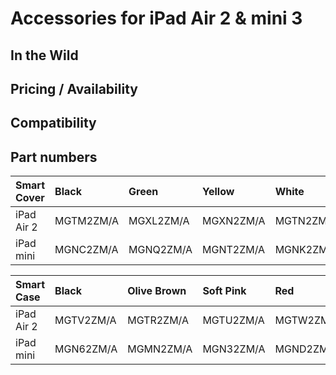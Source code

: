 # Accessories for iPad Air 2 & mini 3

## In the Wild

## Pricing / Availability

## Compatibility

## Part numbers

| Smart Cover | Black     | Green     | Yellow    | White     | Red       | Blue      | Pink      |
| :---------- | :-------- | :-------- | :-------- | :-------- | :-------- | :-------- | :-------- |
| iPad Air 2  | MGTM2ZM/A | MGXL2ZM/A | MGXN2ZM/A | MGTN2ZM/A | MGTP2ZM/A | MGTQ2ZM/A | MGXK2ZM/A |
| iPad mini   | MGNC2ZM/A | MGNQ2ZM/A | MGNT2ZM/A | MGNK2ZM/A | MGNL2ZM/A | MGNM2ZM/A | MGNN2ZM/A |

| Smart Case | Black     | Olive Brown | Soft Pink | Red       | Midnight Blue |
| :--------- | :-------- | :---------- | :-------- | :-------- | :------------ |
| iPad Air 2 | MGTV2ZM/A | MGTR2ZM/A   | MGTU2ZM/A | MGTW2ZM/A | MGTT2ZM/A     |
| iPad mini  | MGN62ZM/A | MGMN2ZM/A   | MGN32ZM/A | MGND2ZM/A | MGMW2ZM/A     |
